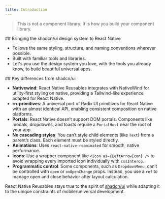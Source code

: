 ```yaml
---
title: Introduction
---
```



<div className='h-4' />

<blockquote cite="https://ui.shadcn.com/docs" className='text-fd-foreground/70 font-normal'>
This is not a component library. It is how you build your component library.
</blockquote>


<span className='[&_h2]:font-normal '>
  ## Bringing the shadcn/ui design system to React Native
</span>  

- Follows the same styling, structure, and naming conventions wherever possible.
- Built with familiar tools and libraries.
- Let's you use the design system you love, with the tools you already know, to build beautiful universal apps.


<span className='[&_h2]:font-normal'>
  ## Key differences from shadcn/ui
</span>

- **Nativewind**: React Native Reusables integrates with NativeWind for utility-first styling on native, providing a Tailwind-like experience adapted for React Native.
- **rn-primitives**: A universal port of Radix UI primitives for React Native with an almost identical API, enabling consistent composition on native platforms.
- **Portals**: React Native doesn’t support DOM portals. Components like modals, dropdowns, and toasts require a `PortalHost` near the root of your app.
- **No cascading styles**: You can’t style child elements (like `Text`) from a parent’s class. Each element must be styled directly.
- **Animations**: Uses `react-native-reanimated` for smooth, native performance.
- **Icons**: Use a wrapper component like `<Icon as={LeftArrowIcon} />` to avoid wrapping every imported icon individually with `cssInterop`.
- **Programmatic control**: Some components, such as `DropdownMenu`, can’t be controlled with `open` or `onOpenChange` props. Instead, you use a `ref` to manage open and close behavior after layout calculation.

<div className='h-2' />

React Native Reusables stays true to the spirit of <a href='https://ui.shadcn.com' target='_blank' rel='noreferrer' className='underline underline-offset-4 decoration-fd-muted-foreground/0 hover:decoration-fd-muted-foreground'>shadcn/ui</a> while adapting it to the unique constraints of mobile/universal development.
